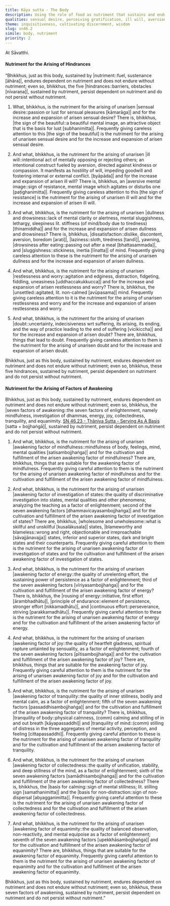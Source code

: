 ```yaml
---
title: Kāya sutta - The Body
description: Using the role of food as nutriment that sustains and endures the body, the Buddha describes the nutriments for the arising and growth of the five hindrances and the seven factors of awakening.
qualities: sensual desire, perceiving gratification, ill will, aversion, dullness, drowsiness, laziness, discontentment, anxiety, perturbation, doubt, mindfulness, examination, rousing of energy, vigour, continuous effort, joyful pleasure, tranquility, collectedness, equanimity, cultivation
theme: inquisitiveness, cultivating discernment, wisdom
slug: sn46.2
simile: body, nutriment
priority: 2
---
```


At Sāvatthi.

#### Nutriment for the Arising of Hindrances

“Bhikkhus, just as this body, sustained by |nutriment::fuel, sustenance [āhāra]|, endures dependent on nutriment and does not endure without nutriment; even so, bhikkhus, the five |hindrances::barriers, obstacles [nīvaraṇa]|, sustained by nutriment, persist dependent on nutriment and do not persist without nutriment.

1. What, bhikkhus, is the nutriment for the arising of unarisen |sensual desire::passion or lust for sensual pleasures [kāmarāga]| and for the increase and expansion of arisen sensual desire? There is, bhikkhus, |the sign of the beautiful::a beautiful mental image, an attractive object that is the basis for lust [subhanimitta]|. Frequently giving careless attention to this [the sign of the beautiful] is the nutriment for the arising of unarisen sensual desire and for the increase and expansion of arisen sensual desire.

2. And what, bhikkhus, is the nutriment for the arising of unarisen |ill will::intentional act of mentally opposing or rejecting others; an intentional construct fueled by aversion, directed against kindness or compassion. It manifests as hostility of will, impeding goodwill and fostering internal or external conflict. [byāpāda]| and for the increase and expansion of arisen ill will? There is, bhikkhus, an |aversive mental image::sign of resistance, mental image which agitates or disturbs one [paṭighanimitta]|. Frequently giving careless attention to this [the sign of resistance] is the nutriment for the arising of unarisen ill will and for the increase and expansion of arisen ill will.

3. And what, bhikkhus, is the nutriment for the arising of unarisen |dullness and drowsiness::lack of mental clarity or alertness, mental sluggishness, lethargy, sleepiness lit. stiffness (of mind/body due to tiredness) [thinamiddha]| and for the increase and expansion of arisen dullness and drowsiness? There is, bhikkhus, |dissatisfaction::dislike, discontent, aversion, boredom [arati]|, |laziness::sloth, tiredness [tandī]|, yawning, |drowsiness after eating::passing out after a meal [bhattasammada]|, and |sluggishness::stickiness, inertia [līnatta]| of mind. Frequently giving careless attention to these is the nutriment for the arising of unarisen dullness and for the increase and expansion of arisen dullness.

4. And what, bhikkhus, is the nutriment for the arising of unarisen |restlessness and worry::agitation and edginess, distraction, fidgeting, fiddling, uneasiness [uddhaccakukkucca]| and for the increase and expansion of arisen restlessness and worry? There is, bhikkhus, the |unsettled::agitated, lit. non-calmed [avūpasama]| mind. Frequently giving careless attention to it is the nutriment for the arising of unarisen restlessness and worry and for the increase and expansion of arisen restlessness and worry.

5. And what, bhikkhus, is the nutriment for the arising of unarisen |doubt::uncertainty, indecisiveness wrt suffering, its arising, its ending, and the way of practice leading to the end of suffering [vicikiccha]| and for the increase and expansion of arisen doubt? There are, bhikkhus, things that lead to doubt. Frequently giving careless attention to them is the nutriment for the arising of unarisen doubt and for the increase and expansion of arisen doubt.

Bhikkhus, just as this body, sustained by nutriment, endures dependent on nutriment and does not endure without nutriment; even so, bhikkhus, these five hindrances, sustained by nutriment, persist dependent on nutriment and do not persist without nutriment.

#### Nutriment for the Arising of Factors of Awakening

Bhikkhus, just as this body, sustained by nutriment, endures dependent on nutriment and does not endure without nutriment; even so, bhikkhus, the |seven factors of awakening::the seven factors of enlightenment, namely mindfulness, investigation of dhammas, energy, joy, collectedness, tranquility, and equanimity. [SN 46.23 - Ṭhāniya Sutta - Serving As A Basis](/sn46.23) [satta + bojjhaṅgā]|, sustained by nutriment, persist dependent on nutriment and do not persist without nutriment.

1. And what, bhikkhus, is the nutriment for the arising of unarisen |awakening factor of mindfulness::mindfulness of body, feelings, mind, mental qualities [satisambojjhaṅga]| and for the cultivation and fulfillment of the arisen awakening factor of mindfulness? There are, bhikkhus, things that are suitable for the awakening factor of mindfulness. Frequently giving careful attention to them is the nutriment for the arising of unarisen awakening factor of mindfulness and for the cultivation and fulfillment of the arisen awakening factor of mindfulness.

2. And what, bhikkhus, is the nutriment for the arising of unarisen |awakening factor of investigation of states::the quality of discriminative investigation into states, mental qualities and other phenomena; analyzing the teaching as a factor of enlightenment; second of the seven awakening factors [dhammavicayasambojjhaṅga]| and for the cultivation and fulfillment of the arisen awakening factor of investigation of states? There are, bhikkhus, |wholesome and unwholesome::what is skillful and unskillful [kusalākusala]| states, |blameworthy and blameless::wrong and right, objectionable and irreproachable [sāvajjānavajja]| states, inferior and superior states, dark and bright states and their counterparts. Frequently giving careful attention to them is the nutriment for the arising of unarisen awakening factor of investigation of states and for the cultivation and fulfillment of the arisen awakening factor of investigation of states.

3. And what, bhikkhus, is the nutriment for the arising of unarisen |awakening factor of energy::the quality of unrelenting effort, the sustaining power of persistence as a factor of enlightenment; third of the seven awakening factors [vīriyasambojjhaṅga]| and for the cultivation and fulfillment of the arisen awakening factor of energy? There is, bhikkhus, the |rousing of energy::initiative, first effort [ārambhadhātu]|, |principle of endurance::element of persistence, stronger effort [nikkamadhātu]|, and |continuous effort::perseverance, striving [parakkamadhātu]|. Frequently giving careful attention to these is the nutriment for the arising of unarisen awakening factor of energy and for the cultivation and fulfillment of the arisen awakening factor of energy.

4. And what, bhikkhus, is the nutriment for the arising of unarisen |awakening factor of joy::the quality of heartfelt gladness, spiritual rapture untainted by sensuality, as a factor of enlightenment; fourth of the seven awakening factors [pītisambojjhaṅga]| and for the cultivation and fulfillment of the arisen awakening factor of joy? There are, bhikkhus, things that are suitable for the awakening factor of joy. Frequently giving careful attention to them is the nutriment for the arising of unarisen awakening factor of joy and for the cultivation and fulfillment of the arisen awakening factor of joy.

5. And what, bhikkhus, is the nutriment for the arising of unarisen |awakening factor of tranquility::the quality of inner stillness, bodily and mental calm, as a factor of enlightenment; fifth of the seven awakening factors [passaddhisambojjhaṅga]| and for the cultivation and fulfillment of the arisen awakening factor of tranquility? There is, bhikkhus, |tranquility of body::physical calmness, (comm) calming and stilling of in and out breath [kāyapassaddhi]| and |tranquility of mind::(comm) stilling of distress in the three aggregates of mental activity, perception, and feeling [cittapassaddhi]|. Frequently giving careful attention to these is the nutriment for the arising of unarisen awakening factor of tranquility and for the cultivation and fulfillment of the arisen awakening factor of tranquility.

6. And what, bhikkhus, is the nutriment for the arising of unarisen |awakening factor of collectedness::the quality of unification, stability, and deep stillness of the mind, as a factor of enlightenment; sixth of the seven awakening factors [samādhisambojjhaṅga]| and for the cultivation and fulfillment of the arisen awakening factor of collectedness? There is, bhikkhus, the |basis for calming::sign of mental stillness; lit. stilling sign [samathanimitta]| and the |basis for non-distraction::sign of non-dispersal [abyagganimitta]|. Frequently giving careful attention to these is the nutriment for the arising of unarisen awakening factor of collectedness and for the cultivation and fulfillment of the arisen awakening factor of collectedness.

7. And what, bhikkhus, is the nutriment for the arising of unarisen |awakening factor of equanimity::the quality of balanced observation, non-reactivity, and mental equipoise as a factor of enlightenment; seventh of the seven awakening factors [upekkhāsambojjhaṅga]| and for the cultivation and fulfillment of the arisen awakening factor of equanimity? There are, bhikkhus, things that are suitable for the awakening factor of equanimity. Frequently giving careful attention to them is the nutriment for the arising of unarisen awakening factor of equanimity and for the cultivation and fulfillment of the arisen awakening factor of equanimity.

Bhikkhus, just as this body, sustained by nutriment, endures dependent on nutriment and does not endure without nutriment; even so, bhikkhus, these seven factors of awakening, sustained by nutriment, persist dependent on nutriment and do not persist without nutriment.”